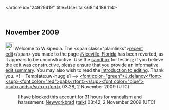 <article id="24929419" title=User talk:68.14.189.114>
	<talkpage id="24929419" title="User talk:68.14.189.114">
== November 2009 ==

[[Image:Information.png|25px]] Welcome to Wikipedia. The &lt;span class=&quot;plainlinks&quot;&gt;[http://en.wikipedia.org/wiki/Niceville%2c_Florida?diff=323406731 recent edit]&lt;/span&gt; you made to the page [[:Niceville, Florida]] has been reverted, as it appears to be unconstructive. Use the [[Wikipedia:Sandbox|sandbox]] for testing; if you believe the edit was constructive, please ensure that you provide an informative [[Help:Edit summary|edit summary]]. You may also wish to read the [[Wikipedia:Introduction|introduction to editing]]. Thank you. &lt;!-- Template:uw-huggle1 --&gt; [[User:J.delanoy|&lt;font color=&quot;green&quot;&gt;J'''.'''delanoy&lt;/font&gt;]][[User Talk:J.delanoy|&lt;sup&gt;&lt;font color=&quot;red&quot;&gt;gabs&lt;/font&gt;&lt;/sup&gt;]][[Special:Contributions/J.delanoy|&lt;font color=&quot;blue&quot;&gt;&lt;sub&gt;adds&lt;/sub&gt;&lt;/font&gt;]] 03:28, 2 November 2009 (UTC)
:I have blocked this account for 31 hours for vandalism and harassment. [[User:Newyorkbrad|Newyorkbrad]] ([[User talk:Newyorkbrad|talk]]) 03:42, 2 November 2009 (UTC)
	</talkpage>
</article>